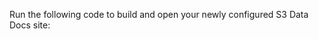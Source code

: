 
Run the following code to build and open your newly configured S3 Data Docs site:

```python title="Python" name="version-0.17.23 docs/docusaurus/versioned_docs/version-0.17.23/snippets/aws_cloud_storage_pandas.py build_docs"
```
